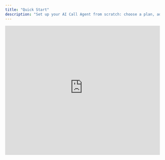 ```yaml
---
title: "Quick Start"
description: "Set up your AI Call Agent from scratch: choose a plan, add numbers, connect Google Calendar, and create your first agent."
---
```


<div style={{ border:"2px solid #e5e7eb",borderRadius:"12px",padding:"8px",boxShadow:"0 4px 12px rgba(0, 0, 0, 0.10)",maxWidth:"100%",overflow:"hidden",backgroundColor:"#000",marginBottom:"1.5rem" }}>
  <iframe width="100%" height="420" src="https://www.youtube-nocookie.com/embed/Z43TdSAGKTs" title="Quick Start – Full AI Call Agent Setup" frameBorder="0" loading="lazy" referrerPolicy="strict-origin-when-cross-origin" allow="accelerometer; autoplay; clipboard-write; encrypted-media; gyroscope; picture-in-picture; web-share" allowFullScreen />
</div>

## Overview
This quick start guide is for new users who just registered and want to configure their account from zero.  
Follow these steps to select a subscription plan, add a phone number, connect Google Calendar, and create your first AI Call Agent.

## Steps

### 1. Select a Subscription Plan
1. Go to **Subscription Plans**.
2. Choose the plan that fits your needs (plans vary by region/account).
3. Add or update your payment method when prompted.
4. Confirm your subscription and activate billing.
5. Once active, you can view/download invoices.

---

### 2. Add a Phone Number
Open **Add Number** and choose one of the following:

**Option A – Purchase a Number**
- Select **Country** and, optionally, an **Area Code**.
- Choose **Local Number** (typical) or **Toll-Free Number**.
- Click **Search Available Numbers** and pick one.
- Confirm the monthly price and click **Purchase Selected Number**.

**Option B – Import from Twilio**
- Open **Import from Twilio**.
- Enter your **Twilio Account SID** and **Auth Token**.
- Search and select numbers to import.

**Option C – Add Personal Number (Outbound Caller ID)**
- Enter your number in **E.164 format** (e.g., +14155550123).
- Verify via automated call and code entry.
- **Note:** Personal Numbers can only be used for **outbound agents** — not for inbound routing.

---

### 3. Connect Google Calendar
1. Go to **Actions → Google Calendar** and click **Add Account**.
2. Sign in with your Google account and grant permissions.
3. In **Appointments**, select the calendar for booking.
4. Configure **Appointment Title**, **Timezone**, and **Working Hours**.
5. Enable **Schedule Appointments** in your agent’s Call Actions.

---

### 4. Create Your AI Call Agent
**Step 1 — Basic Information**
- Name your agent.
- Select **Inbound** or **Outbound** type.
- Set max call duration and retry rules.
- Choose AI type: **Standard** or **Knowledge-Based**.
- Enable optional call settings as needed.

**Step 2 — Voice & Language**
- Pick conversation language.
- Select a voice and playback speed.

**Step 3 — Prompts & Behavior**
- Choose a category.
- Add greeting message and conversation prompt.
- Use variables (e.g., `[first_name]`, `[appointment_date]`) for personalization.

**Step 4 — Call Actions & Data Extraction**
- Enable required actions (e.g., Schedule Appointments, Forward to Human).
- Link Google Calendar if scheduling.
- Define data entities to capture (e.g., appointment details).

Save changes — your agent is ready.

---

## Tips & Notes
- Keep at least one local number per target region.
- Test calls before going live.
- Personal Numbers are outbound-only — use virtual numbers for inbound.
- Use a dedicated booking calendar to avoid conflicts.

## Related
- [[Create-AI-Agent/Billing]]
- [[Create-AI-Agent/Configure-Numbers]]
- [[Create-AI-Agent/Google-Calendar]]
- [[Create-AI-Agent/Create-Agent]]
